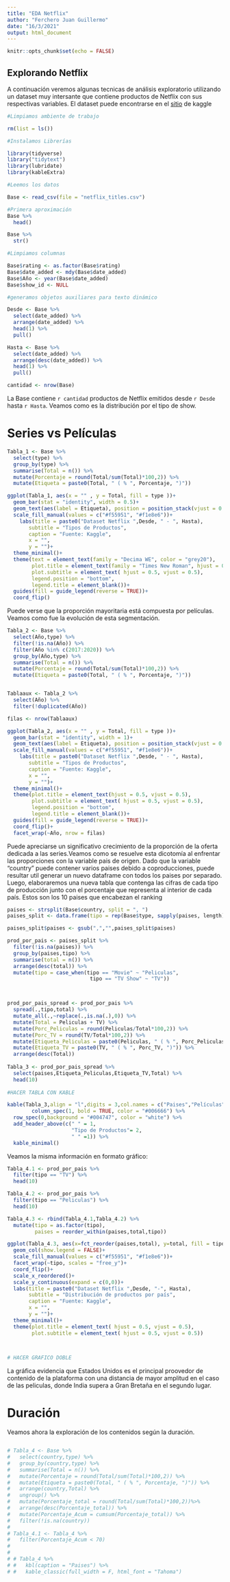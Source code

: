 ```yaml
---
title: "EDA Netflix"
author: "Ferchero Juan Guillermo"
date: "16/3/2021"
output: html_document 
---
```


```r
knitr::opts_chunk$set(echo = FALSE)
```

## Explorando Netflix

A continuación veremos algunas tecnicas de análisis exploratorio utilizando un dataset muy intersante que contiene productos de Netflix con sus respectivas variables. El dataset puede encontrarse en el [sitio](www.kaggle.com) de kaggle

```r
#Limpiamos ambiente de trabajo

rm(list = ls())

#Instalamos Librerías

library(tidyverse)
library("tidytext")
library(lubridate)
library(kableExtra)

#Leemos los datos

Base <- read_csv(file = "netflix_titles.csv")

#Primera aproximación 
Base %>% 
  head()

Base %>% 
  str()

#Limpiamos columnas

Base$rating <- as.factor(Base$rating)
Base$date_added <- mdy(Base$date_added)
Base$Año <- year(Base$date_added)
Base$show_id <- NULL

#generamos objetos auxiliares para texto dinámico

Desde <- Base %>% 
  select(date_added) %>% 
  arrange(date_added) %>% 
  head(1) %>% 
  pull()

Hasta <- Base %>% 
  select(date_added) %>% 
  arrange(desc(date_added)) %>% 
  head(1) %>% 
  pull()

cantidad <- nrow(Base)

```

La Base contiene `r cantidad` productos de Netflix emitidos desde `r Desde` hasta `r Hasta`. Veamos como es la distribución por el tipo de show.

# Series vs Películas

```r
Tabla_1 <- Base %>% 
  select(type) %>% 
  group_by(type) %>% 
  summarise(Total = n()) %>% 
  mutate(Porcentaje = round(Total/sum(Total)*100,2)) %>% 
  mutate(Etiqueta = paste0(Total, " ( % ", Porcentaje, ")"))

ggplot(Tabla_1, aes(x = "" , y = Total, fill = type ))+
  geom_bar(stat = "identity", width = 0.5)+
  geom_text(aes(label = Etiqueta), position = position_stack(vjust = 0.5))+
  scale_fill_manual(values = c("#f55951", "#f1e8e6"))+
    labs(title = paste0("Dataset Netflix ",Desde, " - ", Hasta),
       subtitle = "Tipos de Productos",
       caption = "Fuente: Kaggle",
       x = "",
       y = "")+
  theme_minimal()+
  theme(text = element_text(family = "Decima WE", color = "grey20"),
        plot.title = element_text(family = "Times New Roman", hjust = 0.5, vjust = 0.5),
        plot.subtitle = element_text( hjust = 0.5, vjust = 0.5),
        legend.position = "bottom",
        legend.title = element_blank())+
  guides(fill = guide_legend(reverse = TRUE))+
  coord_flip()


```

Puede verse que la proporción mayoritaria está compuesta por películas. Veamos como  fue la evolución de esta segmentación.

```r

Tabla_2 <- Base %>% 
  select(Año,type) %>%
  filter(!is.na(Año)) %>%
  filter(Año %in% c(2017:2020)) %>%
  group_by(Año,type) %>% 
  summarise(Total = n()) %>% 
  mutate(Porcentaje = round(Total/sum(Total)*100,2)) %>% 
  mutate(Etiqueta = paste0(Total, " ( % ", Porcentaje, ")"))


Tablaaux <- Tabla_2 %>% 
  select(Año) %>% 
  filter(!duplicated(Año))

filas <- nrow(Tablaaux)

ggplot(Tabla_2, aes(x = "" , y = Total, fill = type ))+
  geom_bar(stat = "identity", width = 1)+
  geom_text(aes(label = Etiqueta), position = position_stack(vjust = 0.5), size =2.5)+
  scale_fill_manual(values = c("#f55951", "#f1e8e6"))+
    labs(title = paste0("Dataset Netflix ",Desde, " - ", Hasta),
       subtitle = "Tipos de Productos",
       caption = "Fuente: Kaggle",
       x = "",
       y = "")+
  theme_minimal()+
  theme(plot.title = element_text(hjust = 0.5, vjust = 0.5),
        plot.subtitle = element_text( hjust = 0.5, vjust = 0.5),
        legend.position = "bottom",
        legend.title = element_blank())+
  guides(fill = guide_legend(reverse = TRUE))+
  coord_flip()+
  facet_wrap(~Año, nrow = filas)

```
Puede apreciarse un significativo crecimiento de la proporción de la oferta dedicada a las series.Veamos como se resuelve esta dicotomía al enfrentar las proporciones con la variable pais de origen. 
Dado que la variable "country" puede contener varios paises debido a coproducciones, puede resultar util generar un nuevo dataframe con todos los paises por separado. 
Luego, elaboraremos una nueva tabla que contenga las cifras de cada tipo de producción junto con el porcentaje que representa al interior de cada país. Estos son los 10 paises que encabezan el ranking

```r

paises <- strsplit(Base$country, split = ", ")
paises_split <- data.frame(tipo = rep(Base$type, sapply(paises, length)), paises = unlist(paises))

paises_split$paises <- gsub(",","",paises_split$paises)

prod_por_pais <- paises_split %>% 
  filter(!is.na(paises)) %>%
  group_by(paises,tipo) %>% 
  summarise(total = n()) %>% 
  arrange(desc(total)) %>% 
  mutate(tipo = case_when(tipo == "Movie" ~ "Peliculas",
                           tipo == "TV Show" ~ "TV"))



prod_por_pais_spread <- prod_por_pais %>% 
  spread(.,tipo,total) %>%
  mutate_all(.,~replace(.,is.na(.),0)) %>% 
  mutate(Total = Peliculas + TV) %>% 
  mutate(Porc_Peliculas = round(Peliculas/Total*100,2)) %>% 
  mutate(Porc_TV = round(TV/Total*100,2)) %>% 
  mutate(Etiqueta_Peliculas = paste0(Peliculas, " ( % ", Porc_Peliculas, ")")) %>% 
  mutate(Etiqueta_TV = paste0(TV, " ( % ", Porc_TV, ")")) %>% 
  arrange(desc(Total))
  
Tabla_3 <- prod_por_pais_spread %>% 
  select(paises,Etiqueta_Peliculas,Etiqueta_TV,Total) %>%
  head(10)
  
#HACER TABLA CON KABLE

kable(Tabla_3,align = "l",digits = 3,col.names = c("Paises","Películas","TV Show","Total"))%>% 
        column_spec(1, bold = TRUE, color = "#006666") %>%
  row_spec(0,background = "#004747", color = "white") %>% 
  add_header_above(c(" " = 1,
                     "Tipo de Productos"= 2,
                     " " =1)) %>% 
  kable_minimal()


```


Veamos la misma información en formato gráfico:


```r

Tabla_4.1 <- prod_por_pais %>%
  filter(tipo == "TV") %>% 
  head(10)

Tabla_4.2 <- prod_por_pais %>%
  filter(tipo == "Peliculas") %>% 
  head(10)

Tabla_4.3 <- rbind(Tabla_4.1,Tabla_4.2) %>% 
  mutate(tipo = as.factor(tipo),
         paises = reorder_within(paises,total,tipo))

ggplot(Tabla_4.3, aes(x=fct_reorder(paises,total), y=total, fill = tipo))+
  geom_col(show.legend = FALSE)+
  scale_fill_manual(values = c("#f55951", "#f1e8e6"))+
  facet_wrap(~tipo, scales = "free_y")+
  coord_flip()+
  scale_x_reordered()+
  scale_y_continuous(expand = c(0,0))+
  labs(title = paste0("Dataset Netflix ",Desde, "-", Hasta),
       subtitle = "Distribución de productos por país",
       caption = "Fuente: Kaggle",
       x = "",
       y = "")+
  theme_minimal()+
  theme(plot.title = element_text( hjust = 0.5, vjust = 0.5),
        plot.subtitle = element_text( hjust = 0.5, vjust = 0.5))
  


# HACER GRAFICO DOBLE


```

La gráfica evidencia que Estados Unidos es el principal proovedor de contenido de la plataforma con una distancia de mayor amplitud en el caso de las peliculas, donde India supera a Gran Bretaña en el segundo lugar.


# Duración

Veamos ahora la exploración de los contenidos según la duración.


```r





```





















```r

# Tabla_4 <- Base %>%
#   select(country,type) %>%
#   group_by(country,type) %>%
#   summarise(Total = n()) %>%
#   mutate(Porcentaje = round(Total/sum(Total)*100,2)) %>%
#   mutate(Etiqueta = paste0(Total, " ( % ", Porcentaje, ")")) %>%
#   arrange(country,Total) %>%
#   ungroup() %>%
#   mutate(Porcentaje_total = round(Total/sum(Total)*100,2))%>% 
#   arrange(desc(Porcentaje_total)) %>% 
#   mutate(Porcentaje_Acum = cumsum(Porcentaje_total)) %>%
#   filter(!is.na(country)) 
# 
# Tabla_4.1 <- Tabla_4 %>%
#   filter(Porcentaje_Acum < 70)
# 
# 
# # Tabla_4 %>%
# #   kbl(caption = "Paises") %>%
# #   kable_classic(full_width = F, html_font = "Tahoma")


```


